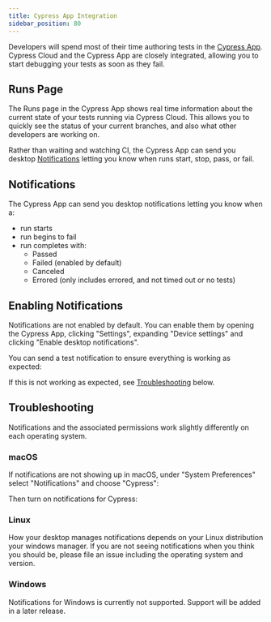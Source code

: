 ```yaml
---
title: Cypress App Integration
sidebar_position: 80
---
```


Developers will spend most of their time authoring tests in the [Cypress App](/guides/core-concepts/cypress-app).
Cypress Cloud and the Cypress App are closely integrated, allowing you to start debugging your tests as soon
as they fail.

## Runs Page

The Runs page in the Cypress App shows real time information about the current state of your tests running via Cypress
Cloud. This allows you to quickly see the status of your current branches, and also what other developers are working 
on.

<DocsImage
  src="/img/guides/cloud/app-integrations/runs.png"
  alt="Enable Cypress Notifications"
/>

Rather than waiting and watching CI, the Cypress App can send you desktop [Notifications](#Notifications) letting you
know when runs start, stop, pass, or fail.

## Notifications

The Cypress App can send you desktop notifications letting you know when a:

- run starts
- run begins to fail 
- run completes with:
  - Passed
  - Failed (enabled by default)
  - Canceled
  - Errored (only includes errored, and not timed out or no tests)

## Enabling Notifications

Notifications are not enabled by default. You can enable them by opening the Cypress App, clicking "Settings", 
expanding "Device settings" and clicking "Enable desktop notifications".

<DocsImage
  src="/img/guides/cloud/app-integrations/enable-notifications.png"
  alt="Enable notifications"
/>

You can send a test notification to ensure everything is working as expected:

<DocsImage
  src="/img/guides/cloud/app-integrations/test-notification.png"
  alt="Sending a test notification"
/>

If this is not working as expected, see [Troubleshooting](#Troubleshooting) below.

## Troubleshooting

Notifications and the associated permissions work slightly differently on each operating system.

### macOS

If notifications are not showing up in macOS, under "System Preferences" select "Notifications" and choose "Cypress":

<DocsImage
  src="/img/guides/cloud/app-integrations/macos-1.png"
  alt="Notification in System Preferences for macOS"
/>

Then turn on notifications for Cypress:

<DocsImage
  src="/img/guides/cloud/app-integrations/macos-2.png"
  alt="Enable Cypress Notifications"
/>

### Linux

How your desktop manages notifications depends on your Linux distribution your windows manager. 
If you are not seeing notifications when you think you should be, 
please file an issue including the operating system and version.

### Windows

Notifications for Windows is currently not supported. Support will be added in a later release.